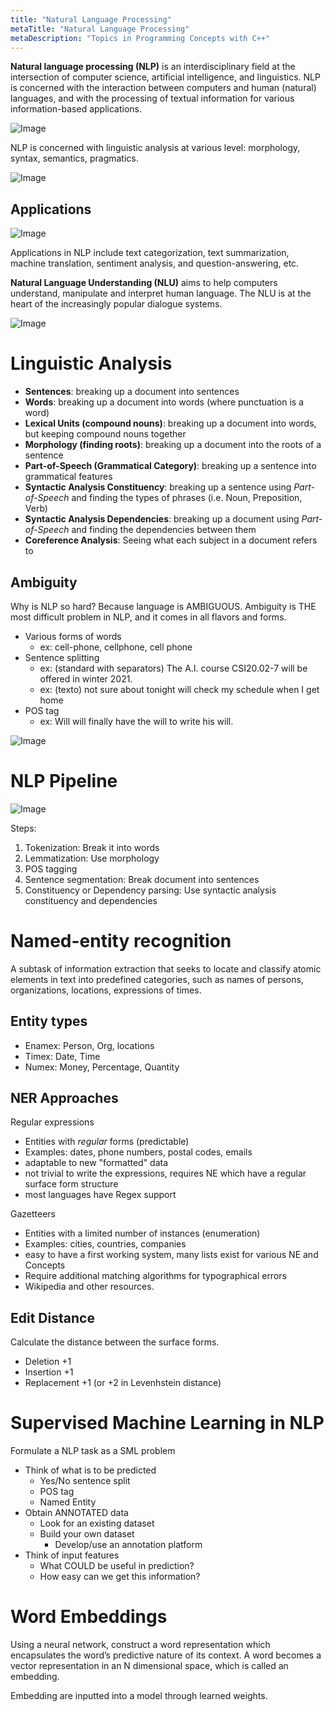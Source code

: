 ```yaml
---
title: "Natural Language Processing"
metaTitle: "Natural Language Processing"
metaDescription: "Topics in Programming Concepts with C++"
---
```


**Natural language processing (NLP)** is an interdisciplinary field at the intersection of computer science, artificial intelligence, and linguistics. NLP is concerned with the interaction between computers and human (natural) languages, and with the processing of textual information for various information-based applications.

![Image](https://miro.medium.com/max/433/1*Ldc8IUYbFiAU83HIfJbtNQ.png)

NLP is concerned with linguistic analysis at various level: morphology, syntax, semantics, pragmatics.

![Image](https://miro.medium.com/max/700/1*1b7F8fn9qYUloo4GxpHyUw.png)

## Applications 

![Image](https://cdn-images-1.medium.com/max/1000/0*kG0c80F-CqgvyxJR)

Applications in NLP include text categorization, text summarization, machine translation, sentiment analysis, and question-answering, etc.

**Natural Language Understanding (NLU)** aims to help computers understand, manipulate and interpret human language. The NLU is at the heart of the increasingly popular dialogue systems.

![Image](https://blogs.aspect.com/wp-content/uploads/2017/07/building-chatbots-768x353.png)

# Linguistic Analysis

- **Sentences**: breaking up a document into sentences
- **Words**: breaking up a document into words (where punctuation is a word)
- **Lexical Units (compound nouns)**: breaking up a document into words, but keeping compound nouns together
- **Morphology (finding roots)**: breaking up a document into the roots of a sentence
- **Part-of-Speech (Grammatical Category)**: breaking up a sentence into grammatical features
- **Syntactic Analysis Constituency**: breaking up a sentence using *Part-of-Speech* and finding the types of phrases (i.e. Noun, Preposition, Verb)
- **Syntactic Analysis Dependencies**: breaking up a document using *Part-of-Speech* and finding the dependencies between them
- **Coreference Analysis**: Seeing what each subject in a document refers to

## Ambiguity

Why is NLP so hard? Because language is AMBIGUOUS. Ambiguity is THE most difficult problem in NLP, and it comes in all flavors and forms.

- Various forms of words
    - ex: cell-phone, cellphone, cell phone
- Sentence splitting
    - ex: (standard with separators) The A.I. course CSI20.02-7 will be offered in winter 2021.
    - ex: (texto) not sure about tonight will check my schedule when I get home 
- POS tag
    - ex: Will will finally have the will to write his will.

![Image](https://assets.ltkcontent.com/images/17067/30289.ExamplesOfAmbiguity_fdb1e104cd.jpg)

# NLP Pipeline

![Image](https://miro.medium.com/max/700/1*8YalcPbJ1HTkDTXTGoeupg.png)

Steps:
1. Tokenization: Break it into words
2. Lemmatization: Use morphology
3. POS tagging
4. Sentence segmentation: Break document into sentences
5. Constituency or Dependency parsing: Use syntactic analysis constituency and dependencies

# Named-entity recognition

A subtask of information extraction that seeks to locate and classify atomic elements in text into predefined categories, such as names of persons, organizations, locations, expressions of times.

## Entity types

- Enamex: Person, Org, locations
- Timex: Date, Time
- Numex: Money, Percentage, Quantity

## NER Approaches

Regular expressions
- Entities with *regular* forms (predictable)
- Examples: dates, phone numbers, postal codes, emails
- adaptable to new "formatted" data
- not trivial to write the expressions, requires NE which have a regular surface form structure
- most languages have Regex support

Gazetteers
- Entities with a limited number of instances (enumeration)
- Examples: cities, countries, companies
- easy to have a first working system, many lists exist for various NE and Concepts
- Require additional matching algorithms for typographical errors
- Wikipedia and other resources.

## Edit Distance

Calculate the distance between the surface forms.
- Deletion +1
- Insertion +1
- Replacement +1 (or +2 in Levenhstein distance)


# Supervised Machine Learning in NLP

Formulate a NLP task as a SML problem
- Think of what is to be predicted
    - Yes/No sentence split
    - POS tag
    - Named Entity
- Obtain ANNOTATED data
    - Look for an existing dataset
    - Build your own dataset    
        - Develop/use an annotation platform
- Think of input features
    - What COULD be useful in prediction?
    - How easy can we get this information?

# Word Embeddings

Using a neural network, construct a word representation which encapsulates the word’s predictive nature of its context. A word becomes a vector representation in an N dimensional space, which is called an embedding.

Embedding are inputted into a model through learned weights.

